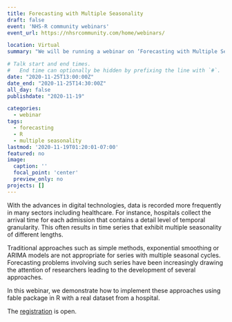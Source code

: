 ```yaml
---
title: Forecasting with Multiple Seasonality
draft: false
event: 'NHS-R community webinars'
event_url: https://nhsrcommunity.com/home/webinars/

location: Virtual
summary: "We will be running a webinar on ‘Forecasting with Multiple Seasonality’. We cover various forecasting models using A&E data."

# Talk start and end times.
#   End time can optionally be hidden by prefixing the line with `#`.
date: "2020-11-25T13:00:00Z"
date_end: "2020-11-25T14:30:00Z"
all_day: false
publishdate: "2020-11-19"

categories:
  - webinar
tags:
  - forecasting
  - R
  - multiple seasonality
lastmod: '2020-11-19T01:20:01-07:00'
featured: no
image:
  caption: ''
  focal_point: 'center'
  preview_only: no
projects: []
---
```


With the advances in digital technologies, data is recorded more frequently in many sectors including healthcare. For instance, hospitals collect the arrival time for each admission that contains a detail level of temporal granularity. This often results in time series that exhibit multiple seasonality of different lengths.

Traditional approaches such as simple methods, exponential smoothing or ARIMA models are not appropriate for series with multiple seasonal cycles. Forecasting problems involving such series have been increasingly drawing the attention of researchers leading to the development of several approaches.

In this webinar, we demonstrate how to implement these approaches using fable package in R with a real dataset from a hospital.

The [registration](https://www.eventbrite.co.uk/e/nhs-r-webinar-forecasting-with-multiple-seasonality-tickets-126532230307) is open.

